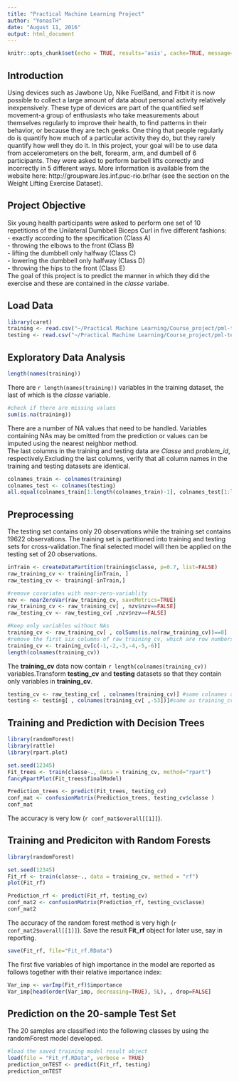 ```yaml
---
title: "Practical Machine Learning Project"
author: "YonasTH"
date: "August 11, 2016"
output: html_document
---
```


```r
knitr::opts_chunk$set(echo = TRUE, results='asis', cache=TRUE, message=F, warning = F, digits = 2)
```

## Introduction  

Using devices such as Jawbone Up, Nike FuelBand, and Fitbit it is now possible to collect a large amount of data about personal activity relatively inexpensively. These type of devices are part of the quantified self movement-a group of enthusiasts who take measurements about themselves regularly to improve their health, to find patterns in their behavior, or because they are tech geeks. One thing that people regularly do is quantify how much of a particular activity they do, but they rarely quantify how well they do it. In this project, your goal will be to use data from accelerometers on the belt, forearm, arm, and dumbell of 6 participants. They were asked to perform barbell lifts correctly and incorrectly in 5 different ways. More information is available from the website here: http://groupware.les.inf.puc-rio.br/har (see the section on the Weight Lifting Exercise Dataset).  

## Project Objective    
Six young health participants were asked to perform one set of 10 repetitions of the
Unilateral Dumbbell Biceps Curl in five different fashions:    
- exactly according to the specification (Class A)  
- throwing the elbows to the front (Class B)  
- lifting the dumbbell only halfway (Class C)  
- lowering the dumbbell only halfway (Class D)  
- throwing the hips to the front (Class E)    
The goal of this project is to predict the manner in which they did the exercise and these are contained in the *classe* variabe.    

## Load Data  
```r
library(caret)
training <- read.csv("~/Practical Machine Learning/Course_project/pml-training.csv")
testing <- read.csv("~/Practical Machine Learning/Course_project/pml-testing.csv")
```
## Exploratory Data Analysis    
```r
length(names(training))
```  
There are `r length(names(training))` variables in the training dataset, the last of which is the *classe* variable.  
```r
#check if there are missing values
sum(is.na(training))
```    
There are a number of NA values that need to be handled. Variables containing NAs may be omitted from the prediction or values can be imputed using the nearest neighbor method.  
The last columns in the training and testing data are *Classe* and *problem_id*, respectively.Excluding the last columns, verify that all column names in the training and testing datasets are identical.  
```r
colnames_train <- colnames(training)
colnames_test <- colnames(testing)
all.equal(colnames_train[1:length(colnames_train)-1], colnames_test[1:length(colnames_test)-1])
```  
  
## Preprocessing

The testing set contains only 20 observations while the training set contains 19622 observations. The training set is partitioned into training and testing sets for cross-validation.The final selected model will then be applied on the testing set of 20 observations.    

```r
inTrain <- createDataPartition(training$classe, p=0.7, list=FALSE)
raw_training_cv <- training[inTrain, ]
raw_testing_cv <- training[-inTrain,]

#remove covariates with near-zero-variablity 
nzv <- nearZeroVar(raw_training_cv, saveMetrics=TRUE)
raw_training_cv <- raw_training_cv[ , nzv$nzv==FALSE]
raw_testing_cv <- raw_testing_cv[ ,nzv$nzv==FALSE]

#Keep only variables without NAs
training_cv <- raw_training_cv[ , colSums(is.na(raw_training_cv))==0]
#remove the first six columns of raw_training_cv, which are row numbers and time series info; the data analysis has no time-dependence
training_cv <- training_cv[c(-1,-2,-3,-4,-5,-6)]
length(colnames(training_cv))
```  
The **training_cv** data now contain `r length(colnames(training_cv))`  variables.Transform **testing_cv** and **testing** datasets so that they contain only variables in **training_cv**.  

```r
testing_cv <- raw_testing_cv[ , colnames(training_cv)] #same colnames as training_cv
testing <- testing[ , colnames(training_cv[ ,-53])]#same as training_cv w/o last column
```    
## Training and Prediction with Decision Trees
```r
library(randomForest)
library(rattle)
library(rpart.plot)
```
```r
set.seed(12345)
Fit_trees <- train(classe~., data = training_cv, method="rpart")
fancyRpartPlot(Fit_trees$finalModel)
```
```r
Prediction_trees <- predict(Fit_trees, testing_cv)
conf_mat <- confusionMatrix(Prediction_trees, testing_cv$classe )
conf_mat
```    
The accuracy is very low (`r conf_mat$overall[[1]]`).  

## Training and Prediciton with Random Forests  
```r
library(randomForest)
```  
```r
set.seed(12345)
Fit_rf <- train(classe~., data = training_cv, method = "rf")
plot(Fit_rf)
```
```r
Prediction_rf <- predict(Fit_rf, testing_cv)
conf_mat2 <- confusionMatrix(Prediction_rf, testing_cv$classe)
conf_mat2
```  
  
The accuracy of the random forest method is very high (`r conf_mat2$overall[[1]]`). Save the result **Fit_rf** object for later use, say in reporting.  
```r
save(Fit_rf, file="Fit_rf.RData")
```
The first five variables of high importance in the model are reported as follows together with their relative importance index:  
```r
Var_imp <- varImp(Fit_rf)$importance
Var_imp[head(order(Var_imp, decreasing=TRUE), 5L), , drop=FALSE]
```  
  
## Prediction on the 20-sample Test Set  
The 20 samples are classified into the following classes by using the randomForest model developed.  
```r
#load the saved training model result object
load(file = "Fit_rf.RData", verbose = TRUE)
prediction_onTEST <- predict(Fit_rf, testing)
prediction_onTEST
```













